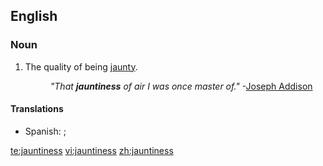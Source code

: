 ==English==

===Noun===
{{en-noun|-}}

# The quality of being [[jaunty]].
#: ''"That '''jauntiness''' of air I was once master of."''  -[[w:Joseph Addison|Joseph Addison]]

====Translations====
{{trans-top|quality of being jaunty}}
* Spanish: {{t+|es|animación|f}}; {{t-|es|vivacidad|f}}
{{trans-mid}}
{{trans-bottom}}

[[te:jauntiness]]
[[vi:jauntiness]]
[[zh:jauntiness]]